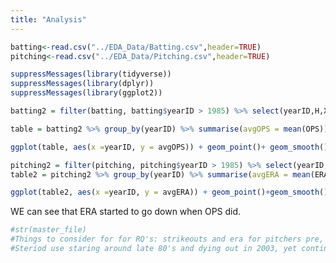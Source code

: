```yaml
---
title: "Analysis"
---
```



```r


batting<-read.csv("../EDA_Data/Batting.csv",header=TRUE)
pitching<-read.csv("../EDA_Data/Pitching.csv",header=TRUE)

suppressMessages(library(tidyverse))
suppressMessages(library(dplyr))
suppressMessages(library(ggplot2))
```

```r
batting2 = filter(batting, batting$yearID > 1985) %>% select(yearID,H,X2B,X3B,HR,AB,BB,HBP,SF,) %>% na.omit() %>% mutate(TB = H+X2B+(2*X3B)+(3*HR)) %>% mutate(SLG = TB/AB) %>% na.omit() %>% mutate(OBP = (H + BB + HBP)/(AB + BB + SF + HBP)) %>% mutate(OPS = SLG + OBP)

table = batting2 %>% group_by(yearID) %>% summarise(avgOPS = mean(OPS))
```

```r
ggplot(table, aes(x =yearID, y = avgOPS)) + geom_point()+ geom_smooth()
```

```r
pitching2 = filter(pitching, pitching$yearID > 1985) %>% select(yearID,ERA) %>% na.omit
table2 = pitching2 %>% group_by(yearID) %>% summarise(avgERA = mean(ERA))
```

```r
ggplot(table2, aes(x =yearID, y = avgERA)) + geom_point()+geom_smooth()
```

WE can see that ERA started to go down when OPS did. 

```r
#str(master_file)
#Things to consider for for RQ's: strikeouts and era for pitchers pre, during and post(steriod use).....also obp and batting average for hitters pre, during and post.
#Steriod use staring around late 80's and dying out in 2003, yet continuing to see suspensions to this day for steriods.
```


